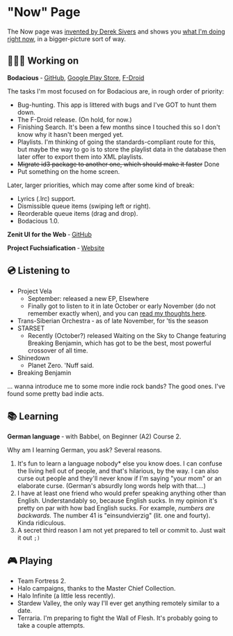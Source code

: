 # "Now" Page
The Now page was [invented by Derek Sivers](https://sive.rs/nowff) and shows you [what I'm doing right now](https://nownownow.com/about), in a bigger-picture sort of way.

## 👨🏻‍💻 Working on

**Bodacious** &dash; [GitHub][gh/bo], [Google Play Store][play/bo], [F-Droid][fd/bo]

[gh/bo]: https://github.com/bleonard252/bodacious
[play/bo]: https://play.google.com/store/apps/details?id=xyz.u1024256.bodacious
[fd/bo]: https://f-droid.org/en/packages/xyz.u1024256.bodacious/

The tasks I'm most focused on for Bodacious are, in rough order of priority:
* Bug-hunting. This app is littered with bugs and I've GOT to hunt them down.
* The F-Droid release. (On hold, for now.)
* Finishing Search. It's been a few months since I touched this so I don't know why it hasn't been merged yet.
* Playlists. I'm thinking of going the standards-compliant route for this, but maybe the way to go is to store the playlist data in the database then later offer to export them into XML playlists.
* ~~Migrate id3 package to another one, which should make it faster~~ Done
* Put something on the home screen.

Later, larger priorities, which may come after some kind of break:
* Lyrics (.lrc) support.
* Dismissible queue items (swiping left or right).
* Reorderable queue items (drag and drop).
* Bodacious 1.0.

**Zenit UI for the Web** &dash; [GitHub][gh/z]

[gh/z]: https://github.com/dahliaOS/zenit_ui/tree/storybook

**Project Fuchsiafication** &dash; [Website][web/d]

[web/d]: https://dahliaos.io/#fuchsia

## 💿 Listening to

* Project Vela
  * September: released a new EP, Elsewhere
  * Finally got to listen to it in late October or early November (do not remember exactly when), and you can [read my thoughts here](https://misintelligence.xyz/album-review-elsewhere/).
* Trans-Siberian Orchestra &dash; as of late November, for 'tis the season
* STARSET
  * Recently (October?) released Waiting on the Sky to Change featuring Breaking Benjamin, which has got to be the best, most powerful crossover of all time.
* Shinedown
  * Planet Zero. 'Nuff said.
* Breaking Benjamin

... wanna introduce me to some more indie rock bands? The good ones. I've found some pretty bad indie acts.

## 📚 Learning

**German language** &dash; with Babbel, on Beginner (A2) Course 2.

Why am I learning German, you ask? Several reasons.
1. It's fun to learn a language nobody\* else you know does. I can confuse the living hell out of people, and that's hilarious, by the way. I can also curse out people and they'll never know if I'm saying "your mom" or an elaborate curse. (German's absurdly long words help with that....)
2. I have at least one friend who would prefer speaking anything other than English. Understandably so, because English sucks. In my opinion it's pretty on par with how bad English sucks. For example, *numbers are backwards.* The number 41 is "einsundvierzig" (lit. one and fourty). Kinda ridiculous.
3. A secret third reason I am not yet prepared to tell or commit to. Just wait it out `;)`

## 🎮 Playing

* Team Fortress 2.
* Halo campaigns, thanks to the Master Chief Collection.
* Halo Infinite (a little less recently).
* Stardew Valley, the only way I'll ever get anything remotely similar to a date.
* Terraria. I'm preparing to fight the Wall of Flesh. It's probably going to take a couple attempts.